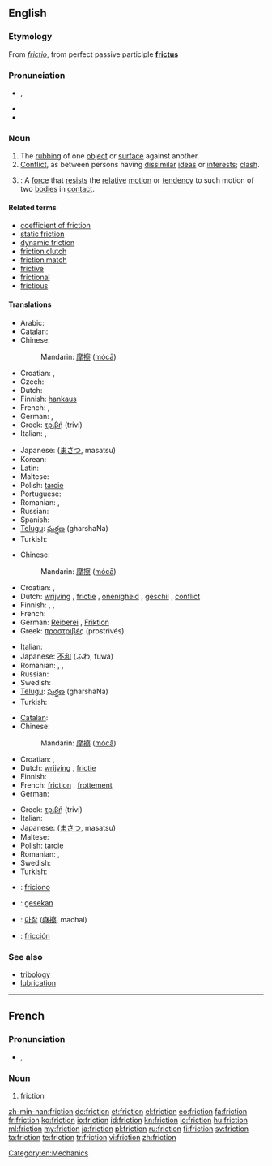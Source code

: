 ==English==
{{wikipedia|dab=friction (disambiguation)|friction}}

===Etymology===
From {{etyl|la}} ''[[frictio]]'', from perfect passive participle '''[[frictus]]'''

===Pronunciation===
* {{IPA|/ˈfɹɪkʃən̩/}}, {{SAMPA|/"frIkS@n/}}
* {{audio|En-us-friction.ogg|Audio (US)}}
* {{rhymes|ɪkʃən}}

===Noun===
{{wikipedia|friction|friction (physical force)}}
{{en-noun|-}}

# The [[rubbing]] of one [[object]] or [[surface]] against another.
# [[conflict|Conflict]], as between persons having [[dissimilar]] [[ideas]] or [[interests]]; [[clash]].
# {{context|physics}}: A [[force]] that [[resist]]s the [[relative]] [[motion]] or [[tendency]] to such motion of two [[bodies]] in [[contact]].

====Related terms====
* [[coefficient of friction]]
* [[static friction]]
* [[dynamic friction]]
* [[friction clutch]]
* [[friction match]]
* [[frictive]]
* [[frictional]]
* [[frictious]]

====Translations====
{{trans-top|The rubbing of one object or surface against another}}
* Arabic: {{t|ar|احتكاك|f|tr=āḩtkāk|sc=Arab}}
* [[Catalan]]: {{t|ca|fricció|f}}
* Chinese:
*: Mandarin: [[摩擦]] ([[mócā]])
* Croatian: {{t-|hr|trenje|n|alt=trénje}}, {{t-|hr|frikcija|f|alt=frìkcija}}
* Czech: {{t-|cs|tření|n}}
* Dutch: {{t-|nl|wrijving|f}}
* Finnish: [[hankaus]]
* French: {{t+|fr|frottement|m}}, {{t+|fr|friction|f}}
* German: {{t+|de|Reibung|f}}, {{t|de|Reibung|f}}
* Greek: [[τριβή]] (triví) {{f}}
* Italian: {{t-|it|attrito|m}}, {{t-|it|frizione|f}}
{{trans-mid}}
* Japanese: {{Jpan|[[摩擦]]}} ([[まさつ]], masatsu)
* Korean: {{t|ko|마찰|tr=machal|sc=Kore}}
* Latin: {{t-|la|frictio|f}}
* Maltese: {{t-|mt|frizzjoni|f|xs=Maltese}}
* Polish: [[tarcie]] {{n}}
* Portuguese: {{t|pt|fricção|f}}
* Romanian: {{t|ro|frecare|m}}, {{t|ro|fricțiune|f}}
* Russian: {{t|ru|трение|n|tr=trénije}}
* Spanish: {{t+|es|fricción}}
* [[Telugu]]: [[ఘర్షణ]] (gharshaNa)
* Turkish: {{t+|tr|sürtünme}}
{{trans-bottom}}

{{trans-top|conflict}}
* Chinese:
*: Mandarin: [[摩擦]] ([[mócā]])
* Croatian: {{t-|hr|trenje|n|alt=trénje}}, {{t-|hr|frikcija|f|alt=frìkcija}}
* Dutch: [[wrijving]] {{f}}, [[frictie]] {{f}}, [[onenigheid]] {{f}}, [[geschil]] {{n}}, [[conflict]] {{n}}
* Finnish: {{t-|fi|erimielisyys}}, {{t+|fi|konflikti}}, {{t-|fi|kitka}}
* French: {{t+|fr|désaccord|m}}
* German: [[Reiberei]] {{f}}, [[Friktion]] {{f}}
* Greek: [[προστριβές]] (prostrivés) {{f|p}}
{{trans-mid}}
* Italian: {{t-|it|attrito|m}}
* Japanese: [[不和]] (ふわ, fuwa)
* Romanian: {{t|ro|dezacord|n}}, {{t|ro|neînțelegere|f}}, {{t|ro|divergență|f}}
* Russian: {{t|ru|трение|n|tr=trénije}}
* Swedish: {{t+|sv|friktion|c}}
* [[Telugu]]: [[ఘర్షణ]] (gharshaNa)
* Turkish: {{t|tr|sürtüşme}}
{{trans-bottom}}

{{trans-top|A force that resists the relative motion or tendency to such motion of two bodies in contact}}
* [[Catalan]]: {{t|ca|fricció|f}}
* Chinese:
*: Mandarin: [[摩擦]] ([[mócā]])
* Croatian: {{t-|hr|trenje|n|alt=trénje}}, {{t-|hr|frikcija|f|alt=frìkcija}}
* Dutch: [[wrijving]] {{f}}, [[frictie]] {{f}}
* Finnish: {{t-|fi|kitka}}
* French: [[friction]] {{f}}, [[frottement]] {{m}}
* German: {{t+|de|Reibung|f}}
{{trans-mid}}
* Greek: [[τριβή]] (triví) {{f}}
* Italian: {{t-|it|attrito|m}}
* Japanese: {{Jpan|[[摩擦]]}} ([[まさつ]], masatsu)
* Maltese: {{t-|mt|frizzjoni|f|xs=Maltese}}
* Polish: [[tarcie]] {{n}}
* Romanian: {{t|ro|frecare|f}}, {{t|ro|fricțiune|f}}
* Swedish: {{t+|sv|friktion|c}}
* Turkish: {{t+|tr|sürtünme}}
{{trans-bottom}}

{{checktrans-top}}
* {{ttbc|io}}: [[friciono]]
* {{ttbc|id}}: [[gesek|gesekan]]
{{trans-mid}}
* {{ttbc|ko}}: [[마찰]] ([[麻擦]], machal)
* {{ttbc|es}}: [[fricción]] {{f}}
{{trans-bottom}}

===See also===
* [[tribology]]
* [[lubrication]]

[[Category:en:Mechanics]]

----

==French==

===Pronunciation===
* {{IPA|/fʁik.sjɔ̃/|lang=fr}}, {{SAMPA|/fRik.sjO~/}}

===Noun===
{{fr-noun|f}}

# friction

[[zh-min-nan:friction]]
[[de:friction]]
[[et:friction]]
[[el:friction]]
[[eo:friction]]
[[fa:friction]]
[[fr:friction]]
[[ko:friction]]
[[io:friction]]
[[id:friction]]
[[kn:friction]]
[[lo:friction]]
[[hu:friction]]
[[ml:friction]]
[[my:friction]]
[[ja:friction]]
[[pl:friction]]
[[ru:friction]]
[[fi:friction]]
[[sv:friction]]
[[ta:friction]]
[[te:friction]]
[[tr:friction]]
[[vi:friction]]
[[zh:friction]]